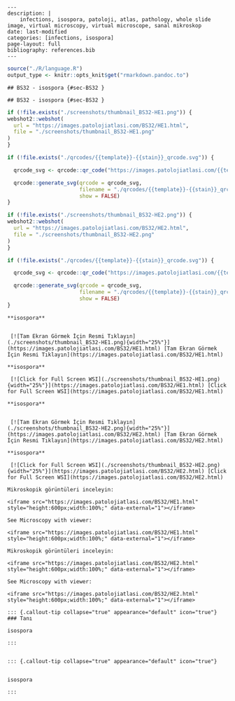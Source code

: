 
```comment

---
description: |
    infections, isospora, patoloji, atlas, pathology, whole slide image, virtual microscopy, virtual microscope, sanal mikroskop
date: last-modified
categories: [infections, isospora]
page-layout: full
bibliography: references.bib
---

```

```r
source("./R/language.R")
output_type <- knitr::opts_knit$get("rmarkdown.pandoc.to")
```


```asis
## BS32 - isospora {#sec-BS32 }
```


```asis
## BS32 - isospora {#sec-BS32 }
```






```r
if (!file.exists("./screenshots/thumbnail_BS32-HE1.png")) {
webshot2::webshot(
  url = "https://images.patolojiatlasi.com/BS32/HE1.html",
  file = "./screenshots/thumbnail_BS32-HE1.png"
)
}
```




```r
if (!file.exists("./qrcodes/{{template}}-{{stain}}_qrcode.svg")) {

  qrcode_svg <- qrcode::qr_code("https://images.patolojiatlasi.com/{{template}}/{{stain}}.html")

  qrcode::generate_svg(qrcode = qrcode_svg,
                       filename = "./qrcodes/{{template}}-{{stain}}_qrcode.svg",
                       show = FALSE)
}
```





```r
if (!file.exists("./screenshots/thumbnail_BS32-HE2.png")) {
webshot2::webshot(
  url = "https://images.patolojiatlasi.com/BS32/HE2.html",
  file = "./screenshots/thumbnail_BS32-HE2.png"
)
}
```




```r
if (!file.exists("./qrcodes/{{template}}-{{stain}}_qrcode.svg")) {

  qrcode_svg <- qrcode::qr_code("https://images.patolojiatlasi.com/{{template}}/{{stain}}.html")

  qrcode::generate_svg(qrcode = qrcode_svg,
                       filename = "./qrcodes/{{template}}-{{stain}}_qrcode.svg",
                       show = FALSE)
}
```




 















 






:::: {.content-hidden when-format="pdf"}





::::





:::: {.content-visible when-format="pdf"}






::::




:::: {.content-hidden when-format="pdf"}





::::





:::: {.content-visible when-format="pdf"}






::::














```asis

**isospora**


 [![Tam Ekran Görmek İçin Resmi Tıklayın](./screenshots/thumbnail_BS32-HE1.png){width="25%"}](https://images.patolojiatlasi.com/BS32/HE1.html) [Tam Ekran Görmek İçin Resmi Tıklayın](https://images.patolojiatlasi.com/BS32/HE1.html)
```

```asis

**isospora**

 [![Click for Full Screen WSI](./screenshots/thumbnail_BS32-HE1.png){width="25%"}](https://images.patolojiatlasi.com/BS32/HE1.html) [Click for Full Screen WSI](https://images.patolojiatlasi.com/BS32/HE1.html)

```











 






:::: {.content-hidden when-format="pdf"}





::::





:::: {.content-visible when-format="pdf"}






::::




:::: {.content-hidden when-format="pdf"}





::::





:::: {.content-visible when-format="pdf"}






::::














```asis

**isospora**


 [![Tam Ekran Görmek İçin Resmi Tıklayın](./screenshots/thumbnail_BS32-HE2.png){width="25%"}](https://images.patolojiatlasi.com/BS32/HE2.html) [Tam Ekran Görmek İçin Resmi Tıklayın](https://images.patolojiatlasi.com/BS32/HE2.html)
```

```asis

**isospora**

 [![Click for Full Screen WSI](./screenshots/thumbnail_BS32-HE2.png){width="25%"}](https://images.patolojiatlasi.com/BS32/HE2.html) [Click for Full Screen WSI](https://images.patolojiatlasi.com/BS32/HE2.html)

```









 






:::: {.content-hidden when-format="pdf"}





::::





:::: {.content-visible when-format="pdf"}






::::




:::: {.content-hidden when-format="pdf"}





::::





:::: {.content-visible when-format="pdf"}






::::
























```asis
Mikroskopik görüntüleri inceleyin:

<iframe src="https://images.patolojiatlasi.com/BS32/HE1.html" style="height:600px;width:100%;" data-external="1"></iframe>

```





```asis

See Microscopy with viewer:

<iframe src="https://images.patolojiatlasi.com/BS32/HE1.html" style="height:600px;width:100%;" data-external="1"></iframe>

```







```asis
Mikroskopik görüntüleri inceleyin:

<iframe src="https://images.patolojiatlasi.com/BS32/HE2.html" style="height:600px;width:100%;" data-external="1"></iframe>

```





```asis

See Microscopy with viewer:

<iframe src="https://images.patolojiatlasi.com/BS32/HE2.html" style="height:600px;width:100%;" data-external="1"></iframe>

```













 






:::: {.content-hidden when-format="pdf"}





::::





:::: {.content-visible when-format="pdf"}






::::




:::: {.content-hidden when-format="pdf"}





::::





:::: {.content-visible when-format="pdf"}






::::














```asis


::: {.callout-tip collapse="true" appearance="default" icon="true"}
### Tanı

isospora

:::


```


```asis


::: {.callout-tip collapse="true" appearance="default" icon="true"}


isospora

:::

```



























































